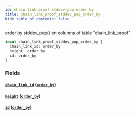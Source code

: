 ```yaml
---
id: chain-link-proof-stddev-pop-order-by
title: chain_link_proof_stddev_pop_order_by
hide_table_of_contents: false
---
```


order by stddev_pop() on columns of table "chain_link_proof"

```graphql
input chain_link_proof_stddev_pop_order_by {
  chain_link_id: order_by
  height: order_by
  id: order_by
}
```

### Fields

#### [`chain_link_id`](#) ([`order_by`](../enums/order-by))

#### [`height`](#) ([`order_by`](../enums/order-by))

#### [`id`](#) ([`order_by`](../enums/order-by))
